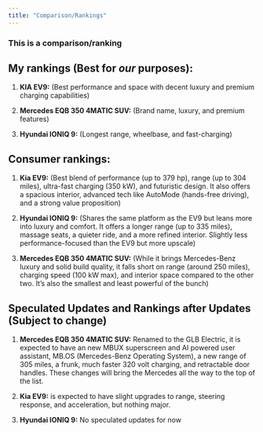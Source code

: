 ```yaml
---
title: "Comparison/Rankings"
---
```


### This is a comparison/ranking

## My rankings (Best for *our* purposes):

1. **KIA EV9:** (Best performance and space with decent luxury and premium charging capabilities)

2. **Mercedes EQB 350 4MATIC SUV:** (Brand name, luxury, and premium features)

3. **Hyundai IONIQ 9:** (Longest range, wheelbase, and fast-charging)


## Consumer rankings:

1. **Kia EV9:** (Best blend of performance (up to 379 hp), range (up to 304 miles), ultra-fast charging (350 kW), and futuristic design. It also offers a spacious interior, advanced tech like AutoMode (hands-free driving), and a strong value proposition)

2. **Hyundai IONIQ 9:** (Shares the same platform as the EV9 but leans more into luxury and comfort. It offers a longer range (up to 335 miles), massage seats, a quieter ride, and a more refined interior. Slightly less performance-focused than the EV9 but more upscale)

3. **Mercedes EQB 350 4MATIC SUV:** (While it brings Mercedes-Benz luxury and solid build quality, it falls short on range (around 250 miles), charging speed (100 kW max), and interior space compared to the other two. It’s also the smallest and least powerful of the bunch)


## Speculated Updates and Rankings after Updates (Subject to change)

1. **Mercedes EQB 350 4MATIC SUV:** Renamed to the GLB Electric, it is expected to have an new MBUX superscreen and AI powered user assistant, MB.OS (Mercedes-Benz Operating System), a new range of 305 miles, a frunk, much faster 320 volt charging, and retractable door handles. These changes will bring the Mercedes all the way to the top of the list.

2. **Kia EV9:** is expected to have slight upgrades to range, steering response, and acceleration, but nothing major.

3. **Hyundai IONIQ 9:** No speculated updates for now
